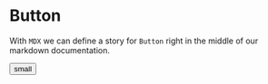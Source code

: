 
<Meta title="MDX/Button" component={Button} />

# Button

With `MDX` we can define a story for `Button` right in the middle of our
markdown documentation.

<Preview>
  <Story name="small">
    <Button size="small">small</Button>
  </Story>
</Preview>

